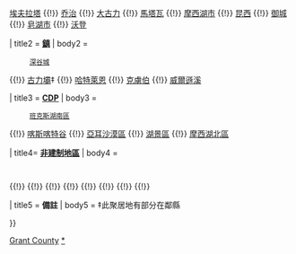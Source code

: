 {{US county navigation box
| template_name = 格蘭特縣 (華盛頓州)
| listclass = hlist
| county = 格蘭特縣
| state = 華盛頓州
| color = #99cc99
| map_image = Map of Washington highlighting Grant County.svg
| map_caption = Map of Washington highlighting Grant County
| map_size = 

| seat = 埃夫拉塔

| title1 = '''[[华盛顿州城市列表|市]]'''
| body1 = 
      [[电器城 (华盛顿州)|电器城]] 
{{!}} [[埃夫拉塔 (华盛顿州)|埃夫拉塔]] 
{{!}} [[乔治 (华盛顿州)|乔治]] 
{{!}} [[大古力 (华盛顿州)|大古力]] 
{{!}} [[馬塔瓦 (華盛頓州)|馬塔瓦]] 
{{!}} [[摩西湖市 (華盛頓州)|摩西湖市]] 
{{!}} [[昆西 (华盛顿州)|昆西]]
{{!}} [[御城 (华盛顿州)|御城]]
{{!}} [[皂湖市 (華盛頓州)|皂湖市]]
{{!}} [[沃登 (华盛顿州)|沃登]]

| title2 = '''[[華盛頓州城鎮列表|鎮]]'''
| body2 = 
      [[深谷城 (華盛頓州)|深谷城]] 
{{!}} [[古力壩 (華盛頓州)|古力壩]]‡
{{!}} [[哈特萊恩 (华盛顿州)|哈特萊恩]]
{{!}} [[克虜伯 (華盛頓州)|克虜伯]]
{{!}} [[威爾遜溪 (華盛頓州)|威爾遜溪]]

| title3 = '''[[华盛顿州普查规定居民点列表|CDP]]'''
| body3 = 
      [[班克斯湖南區 (華盛頓州)|班克斯湖南區]] 
{{!}} [[喀斯喀特谷 (華盛頓州)|喀斯喀特谷]] 
{{!}} [[亞耳沙漠區 (華盛頓州)|亞耳沙漠區]] 
{{!}} [[湖景區 (華盛頓州)|湖景區]] 
{{!}} [[摩西湖北區 (華盛頓州)|摩西湖北區]] 

| title4= '''[[非建制地區]]'''
| body4 = 
      {{Link-en|阿德科 (華盛頓州)|Adco, Washington|阿德科}}
{{!}} {{Link-en|阿德里安 (華盛頓州)|Adrian, Washington|阿德里安}}
{{!}} {{Link-en|比佛利 (華盛頓州)|Beverly, Washington|比佛利}}
{{!}} {{Link-en|梅伊 (華盛頓州)|Mae, Washington|梅伊}}
{{!}} {{Link-en|拉夫 (華盛頓州)|Ruff, Washington|拉夫}}
{{!}} {{Link-en|斯特拉特福 (華盛頓州)|Stratford, Washington|斯特拉特福}}
{{!}} {{Link-en|特立尼達 (華盛頓州)|Trinidad, Washington|特立尼達}}
{{!}} {{Link-en|惠勒 (華盛頓州)|Wheeler, Washington|惠勒}}
{{!}} {{Link-en|溫切斯特 (華盛頓州)|Winchester, Washington|溫切斯特}}

| title5 = '''備註'''
| body5 = ‡此聚居地有部分在鄰縣

}}
<noinclude>
[[Category:華盛頓州縣份導航模板|Grant County]]
[[Category:格蘭特縣 (華盛頓州)|*]]
</noinclude>